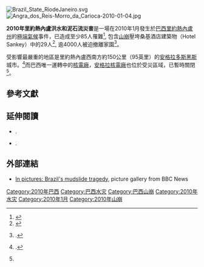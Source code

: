 {{NoteTA
|1=zh-cn:泥石流; zh-hk:泥石流; zh-tw:土石流;
|2=zh-cn:2010年里约热内卢; zh-hk:2010年里約熱內盧; zh-tw:2010年里約熱內盧;
}}
[[File:Brazil_State_RiodeJaneiro.svg|thumb]]
[[File:Angra_dos_Reis-Morro_da_Carioca-2010-01-04.jpg|thumb]]

'''2010年里約熱內盧洪水和泥石流災害'''是一場在2010年1月發生於[[巴西|巴西]][[里約熱內盧州|里約熱內盧州]]的[[極端氣候|極端氣候]]事件，已造成至少85人罹難<ref name="ABC1">{{cite news|url=http://www.abc.net.au/news/stories/2010/01/03/2784418.htm?section=world|title=More deaths feared after Brazil landslides|last=News|first=ABC|date=January 3, 2010|publisher=ABC News|accessdate=10 January 2010}}</ref>, 包含[[山崩|山崩]]壓垮桑基酒店建築物（Hotel Sankey）中的29人<ref>{{cite news|url=http://www.abc.net.au/news/stories/2010/01/02/2784159.htm|title=29 dead as mudslide wipes out hotel|last=News|first=ABC|date=January 2, 2010|publisher=ABC News|accessdate=10 January 2010|archive-date=2011-02-04|archive-url=https://web.archive.org/web/20110204052608/http://www.abc.net.au/news/stories/2010/01/02/2784159.htm|dead-url=no}}</ref>, 逾4000人被迫撤離家園<ref name="BBC03">{{citation | title = Brazil landslides 'may close nuclear plants' | url = http://news.bbc.co.uk/2/hi/americas/8438842.stm | publisher = BBC News | date = 3 January 2010 | accessdate = 2010-02-21 | archive-date = 2019-09-07 | archive-url = https://web.archive.org/web/20190907121857/http://news.bbc.co.uk/2/hi/americas/8438842.stm | dead-url = no }}.</ref>。

受影響最嚴重的地區是里約熱內盧西南方約150公里（95英里）的[[安格拉多斯黑斯|安格拉多斯黑斯]]城市。<ref name="Reuters">{{citation | title = Brazil death toll from floods, mudslides rises to 64 | url = http://www.reuters.com/article/idUSTRE6000RD20100102 | publisher = Reuters | date = 2 January 2010 | accessdate = 2010-02-21 | archive-date = 2010-03-06 | archive-url = https://web.archive.org/web/20100306004810/http://www.reuters.com/article/idUSTRE6000RD20100102 | dead-url = no }}.</ref>而巴西唯一運轉中的[[核電廠|核電廠]]，[[安格拉核電廠|安格拉核電廠]]也位於受災區域，已暫時關閉<ref name="BBC03"/>。

== 參考文獻 ==
{{reflist}}

== 延伸閱讀 ==
* {{citation | title = Mudslide in Brazil resort kills at least 19 people | url = http://news.bbc.co.uk/2/hi/8437207.stm | publisher = BBC News | date = 2 January 2010 | accessdate = 2010-02-21 | archive-date = 2019-09-07 | archive-url = https://web.archive.org/web/20190907121511/http://news.bbc.co.uk/2/hi/8437207.stm | dead-url = no }}.
* {{citation | title = Brazil storms and landslides kill at least 18 | url = http://news.bbc.co.uk/2/hi/americas/8436388.stm | publisher = BBC News | date = 31 December 2009 | accessdate = 2010-02-21 | archive-date = 2020-01-22 | archive-url = https://web.archive.org/web/20200122152251/http://news.bbc.co.uk/2/hi/americas/8436388.stm | dead-url = no }}.

== 外部連結 ==
* [http://news.bbc.co.uk/2/hi/americas/8437408.stm In pictures: Brazil's mudslide tragedy]{{Wayback|url=http://news.bbc.co.uk/2/hi/americas/8437408.stm |date=20201109042304 }}, picture gallery from BBC News

[[Category:2010年巴西|Category:2010年巴西]]
[[Category:巴西水灾|Category:巴西水灾]]
[[Category:巴西山崩|Category:巴西山崩]]
[[Category:2010年水灾|Category:2010年水灾]]
[[Category:2010年1月|Category:2010年1月]]
[[Category:2010年山崩|Category:2010年山崩]]